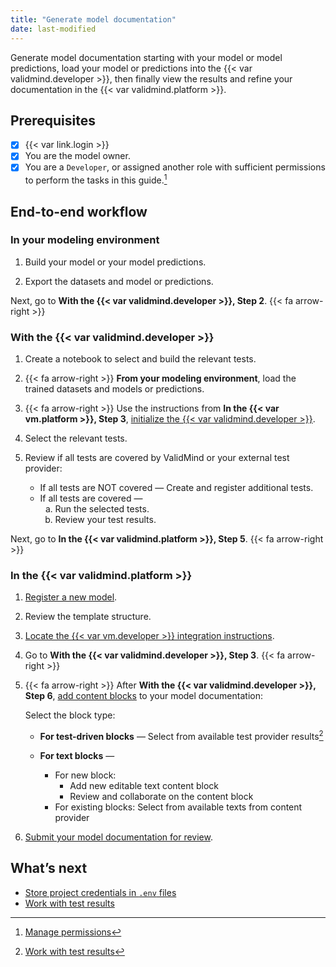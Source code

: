```yaml
---
title: "Generate model documentation"
date: last-modified
---
```


Generate model documentation starting with your model or model predictions, load your model or predictions into the {{< var validmind.developer >}}, then finally view the results and refine your documentation in the {{< var validmind.platform >}}.

::: {.prereq}

## Prerequisites

- [x] {{< var link.login >}}
- [x] You are the model owner.
- [x] You are a `Developer`, or assigned another role with sufficient permissions to perform the tasks in this guide.[^1]

:::

## End-to-end workflow

### In your modeling environment

1. Build your model or your model predictions.

2. Export the datasets and model or predictions.

Next, go to **With the {{< var validmind.developer >}}, Step 2**.  {{< fa arrow-right >}}

### With the {{< var validmind.developer >}}

1. Create a notebook to select and build the relevant tests.

2. {{< fa arrow-right >}} **From your modeling environment**, load the trained datasets and models or predictions.

3. {{< fa arrow-right >}} Use the instructions from **In the {{< var vm.platform >}}, Step 3**, [initialize the {{< var validmind.developer >}}](install-and-initialize-developer-framework.qmd).

4. Select the relevant tests.

5. Review if all tests are covered by ValidMind or your external test provider:
    
   - If all tests are NOT covered — Create and register additional tests.
   - If all tests are covered — 
      a. Run the selected tests.
      b. Review your test results. 

Next, go to **In the {{< var validmind.platform >}}, Step 5**.  {{< fa arrow-right >}} 

### In the {{< var validmind.platform >}}

1. [Register a new model](/guide/model-inventory/register-models-in-inventory.qmd).

2. Review the template structure.

3. [Locate the {{< var vm.developer >}} integration instructions](install-and-initialize-developer-framework.qmd#locate-the-framework-integration-instructions). 
   
4.  Go to **With the {{< var validmind.developer >}}, Step 3**. {{< fa arrow-right >}}

5. {{< fa arrow-right >}} After **With the {{< var validmind.developer >}}, Step 6**, [add content blocks](/guide/model-documentation/work-with-content-blocks.qmd) to your model documentation: 
   
   Select the block type:
   
      - **For test-driven blocks** — Select from available test provider results[^2]
      - **For text blocks** — 
         
         - For new block:
            - Add new editable text content block
            - Review and collaborate on the content block
         - For existing blocks: Select from available texts from content provider

6. [Submit your model documentation for review](/guide/model-documentation/submit-for-approval.qmd).

## What's next

- [Store project credentials in `.env` files](store-credentials-in-env-file.qmd)
- [Work with test results](work-with-test-results.qmd)


<!-- FOOTNOTES -->

[^1]: [Manage permissions](/guide/configuration/manage-permissions.qmd)

[^2]: [Work with test results](work-with-test-results.qmd)
